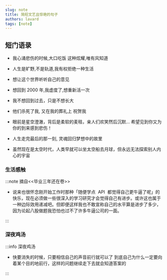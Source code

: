 ```yaml
---
slug: note
title: 简短文艺且惊艳的句子
authors: lavard
tags: [note]
---
```


## 短门语录

- 我心涌悲伤的时候,大口吃饭 这种炫耀,唯有风知道

- 人生是旷野,不是轨道,我有权拒绝一种生活

- 想让这个世界听听自己的意见

- 想回到 2000 年,我虚度了,想重新活一次

- 我不想回到过去，只是不想长大

- 他们杀死了我, 又在我的葬礼上 祝贺我

- 眼前是星空澄澈，背后是柔软的麦秸，亲人们欢笑然后沉默… 希望见到你又为你的到来感到悲伤！

- 人生走完最后的那一刻, 灵魂回归梦想中的故里

- 虽然现在是太空时代，人类早就可以坐太空船去月球，但永远无法探索别人内心的宇宙

### 生活感触

:::note 摘自<<毕业三年还在卷>>

- 说来也很怀念刚开始工作时那种「随便学点  API  都觉得自己更牛逼了呢」的快乐，现在必须做一些很深入的学习研究才会觉得自己有进步。或许这也属于一种边际效用递减吧。但即便这样我也不敢宣称自己的水平算是进步了多少，因为论起八股做题我恐怕也过不了许多牛逼公司的一面。

:::

### 深夜鸡汤

:::info 深夜鸡汤

- 快要消失的时候，只要相信自己的声音前行就可以了 到底自己为什么一定要向着某个目的地前行，这样的问题继续走下去就会知道答案的

:::
